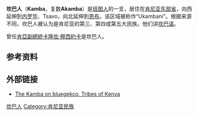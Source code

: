 {{pp-semi-sock}}
{{Ethnic group
|group=坎巴人<br>Kamba
|image=[[File:NSRW_Africa_Mukamba.png|100px]]
|image_caption=[[Mukamba|Mukamba]], pre 1923
|poptime=3,960,000<ref name="Ethnkam">{{Cite web |url=http://www.ethnologue.com/show_language.asp?code=kam |title=Ethnologue - Kamba |accessdate=2013-02-04 |archive-date=2012-10-10 |archive-url=https://web.archive.org/web/20121010215607/http://www.ethnologue.com/show_language.asp?code=kam |dead-url=no }}</ref>
|region1={{flagcountry|Kenya}}
|rels=[[基督教|基督教]]、[[非洲传统宗教|非洲传统宗教]]
|langs=[[坎巴语|坎巴语]]
|related=[[基庫尤人|基庫尤人]] • [[恩布人|恩布人]]
}}
'''坎巴人'''（'''Kamba'''，复数'''Akamba'''）是[[班图人|班图人]]的一支，居住在[[肯尼亚|肯尼亚]][[东部省_(肯尼亚)|东部省]]，向西延伸到[[内罗毕|内罗毕]]、Tsavo，向北延伸到[[恩布|恩布]]。该区域被称作“Ukambani”。根据来源不同，坎巴人被认为是肯尼亚的第三、第四或第五大民族。他们讲[[坎巴语|坎巴语]]。

曾任[[肯亞副總統|肯亞副總統]][[卡隆佐·穆西約卡|卡隆佐·穆西約卡]]是坎巴人。

== 参考资料 ==
{{reflist}}
{{Citation
    |publisher = University of Nairobi, Institute of African Studies
    |publication-place = [Nairobi]
    |author = Hitoshi Ueda
    |url = http://openlibrary.org/books/OL4762533M/Witchcraft_and_sorcery_in_Kitui_of_Kamba_tribe
    |title = Witchcraft and sorcery in Kitui of Kamba tribe
    |publication-date = 1971
    |accessdate = 2012-02-08
    |archive-date = 2012-10-06
    |archive-url = https://web.archive.org/web/20121006013644/http://openlibrary.org/books/OL4762533M/Witchcraft_and_sorcery_in_Kitui_of_Kamba_tribe
    |dead-url = no
    }}

==外部链接==
* [http://www.bluegecko.org/kenya/tribes/kamba/history2.htm The Kamba on bluegekco, Tribes of Kenya]{{Wayback|url=http://www.bluegecko.org/kenya/tribes/kamba/history2.htm |date=20120304191413 }}

{{Authority control}}
{{肯亞民族}}
{{DEFAULTSORT:Kamba People}}
[[Category:坎巴人|]]
[[Category:肯尼亚民族|Category:肯尼亚民族]]